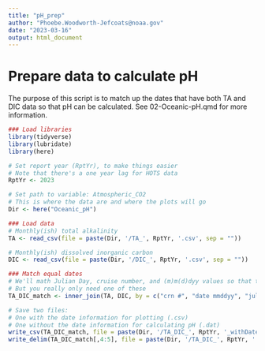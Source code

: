 ```yaml
---
title: "pH_prep"
author: "Phoebe.Woodworth-Jefcoats@noaa.gov"
date: "2023-03-16"
output: html_document
---
```


# Prepare data to calculate pH
The purpose of this script is to match up the dates that have both TA and
DIC data so that pH can be calculated.  See 02-Oceanic-pH.qmd for more information.

```r
### Load libraries
library(tidyverse)
library(lubridate)
library(here)
```

```r
# Set report year (RptYr), to make things easier
# Note that there's a one year lag for HOTS data
RptYr <- 2023

# Set path to variable: Atmospheric_CO2
# This is where the data are and where the plots will go
Dir <- here("Oceanic_pH")
```

```r
### Load data
# Monthly(ish) total alkalinity
TA <- read_csv(file = paste(Dir, '/TA_', RptYr, '.csv', sep = ""))

# Monthly(ish) dissolved inorganic carbon
DIC <- read_csv(file = paste(Dir, '/DIC_', RptYr, '.csv', sep = ""))
```

```r
### Match equal dates
# We'll math Julian Day, cruise number, and (m)m(d)dyy values so that the final file is easier to use
# But you really only need one of these
TA_DIC_match <- inner_join(TA, DIC, by = c("crn #", "date mmddyy", "julian day"))
```

```r
# Save two files:
# One with the date information for plotting (.csv)
# One without the date information for calculating pH (.dat)
write_csv(TA_DIC_match, file = paste(Dir, '/TA_DIC_', RptYr, '_withDate.csv', sep = ""))
write_delim(TA_DIC_match[,4:5], file = paste(Dir, '/TA_DIC_', RptYr, '.dat', sep = ""), col_names = FALSE)
```
